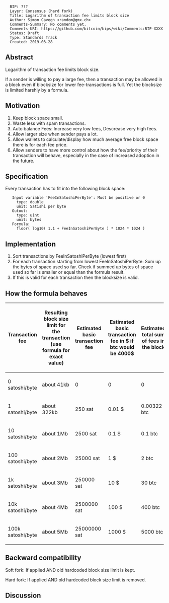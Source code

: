 <pre>
  BIP: ???
  Layer: Consensus (hard fork)
  Title: Logarithm of transaction fee limits block size
  Author: Simon Cavegn <random@gmx.ch>
  Comments-Summary: No comments yet.
  Comments-URI: https://github.com/bitcoin/bips/wiki/Comments:BIP-XXXX
  Status: Draft
  Type: Standards Track
  Created: 2019-03-28
</pre>

==Abstract==

Logarithm of transaction fee limits block size.

If a sender is willing to pay a large fee, then a transaction may be allowed in a block even if blocksize for lower fee-transactions is full. Yet the blocksize is limited harshly by a formula.

==Motivation==

# Keep block space small.
# Waste less with spam transactions.
# Auto balance Fees: Increase very low fees, Descrease very high fees.
# Allow larger size when sender pays a lot.
# Allow wallets to calculate/display how much average free block space there is for each fee price.
# Allow senders to have more control about how the fee/priority of their transaction will behave, especially in the case of increased adoption in the future.

==Specification==

Every transaction has to fit into the following block space:
    Input variable 'FeeInSatoshiPerByte': Must be positive or 0
      type: double
      unit: Satishi per byte
    Outout:
      type: uint
      unit: bytes
    Formula:
      floor( log10( 1.1 + FeeInSatoshiPerByte ) * 1024 * 1024 )

==Implementation==

# Sort transactions by FeeInSatoshiPerByte (lowest first)
# For each transaction starting from lowest FeeInSatoshiPerByte: Sum up the bytes of space used so far. Check if summed up bytes of space used so far is smaller or equal than the formula result.
# If this is valid for each transaction then the blocksize is valid.

==How the formula behaves==

{| class="wikitable sortable" style="width: auto; text-align: center; font-size: smaller; table-layout: fixed;"
!Transaction fee
!Resulting block size limit for the transaction (use formula for exact value)
!Estimated basic transaction fee
!Estimated basic transaction fee in $ if btc would be 4000$
!Estimated total sum of fees in the block
|-
| 0 satoshi/byte
| about 41kb
| 0
| 0
| 0
|- 
| 1 satoshi/byte 
| about 322kb
| 250 sat
| 0.01 $
| 0.00322 btc
|-
| 10 satoshi/byte 
| about 1Mb
| 2500 sat
| 0.1 $
| 0.1 btc
|- 
| 100 satoshi/byte 
| about 2Mb
| 25000 sat
| 1 $
| 2 btc
|- 
| 1k satoshi/byte 
| about 3Mb
| 250000 sat
| 10 $
| 30 btc
|- 
| 10k satoshi/byte 
| about 4Mb
| 2500000 sat
| 100 $
| 400 btc
|- 
| 100k satoshi/byte 
| about 5Mb
| 25000000 sat
| 1000 $
| 5000 btc
|}

==Backward compatibility==

Soft fork: If applied AND old hardcoded block size limit is kept.

Hard fork: If applied AND old hardcoded block size limit is removed.

==Discussion==

